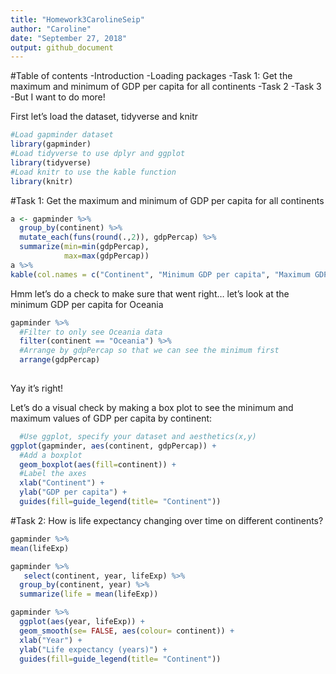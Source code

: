```yaml
---
title: "Homework3CarolineSeip"
author: "Caroline"
date: "September 27, 2018"
output: github_document
---
```


#Table of contents
-Introduction
-Loading packages
-Task 1: Get the maximum and minimum of GDP per capita for all continents
-Task 2
-Task 3
-But I want to do more!

First let's load the dataset, tidyverse and knitr
```r
#Load gapminder dataset
library(gapminder)
#Load tidyverse to use dplyr and ggplot
library(tidyverse)
#Load knitr to use the kable function
library(knitr)
```

#Task 1: Get the maximum and minimum of GDP per capita for all continents

```r
a <- gapminder %>% 
  group_by(continent) %>%
  mutate_each(funs(round(.,2)), gdpPercap) %>% 
  summarize(min=min(gdpPercap),
            max=max(gdpPercap))
a %>% 
kable(col.names = c("Continent", "Minimum GDP per capita", "Maximum GDP per capita"))
```

Hmm let's do a check to make sure that went right... let's look at the minimum GDP per capita for Oceania
```r
gapminder %>% 
  #Filter to only see Oceania data
  filter(continent == "Oceania") %>% 
  #Arrange by gdpPercap so that we can see the minimum first
  arrange(gdpPercap)
  
```

Yay it's right!

Let's do a visual check by making a box plot to see the minimum and maximum values of GDP per capita by continent:
```r
  #Use ggplot, specify your dataset and aesthetics(x,y)
ggplot(gapminder, aes(continent, gdpPercap)) +
  #Add a boxplot
  geom_boxplot(aes(fill=continent)) +
  #Label the axes
  xlab("Continent") +
  ylab("GDP per capita") +
  guides(fill=guide_legend(title= "Continent"))
```

#Task 2: How is life expectancy changing over time on different continents?
```r
gapminder %>%
mean(lifeExp)
```
```r
gapminder %>% 
   select(continent, year, lifeExp) %>% 
  group_by(continent, year) %>% 
  summarize(life = mean(lifeExp))
```

```r
gapminder %>%
  ggplot(aes(year, lifeExp)) +
  geom_smooth(se= FALSE, aes(colour= continent)) +
  xlab("Year") +
  ylab("Life expectancy (years)") +
  guides(fill=guide_legend(title= "Continent"))
```

